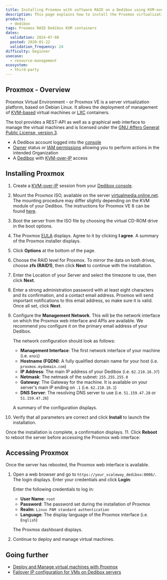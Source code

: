 ```yaml
---
title: Installing Proxmox with software RAID on a Dedibox using KVM-over-IP
description: This page explains how to install the Proxmox virtualization environment using a software RAID from the KVM-over-IP device
products:
  - dedibox
tags: Proxmox RAID Dedibox KVM containers
dates:
  validation: 2024-07-08
  posted: 2020-01-22
  validation_frequency: 24
difficulty: beginner
usecase:
  - resource-management
ecosystem:
  - third-party
---
```




## Proxmox - Overview

Proxmox Virtual Environment - or Proxmox VE is a server virtualization platform, based on Debian Linux. It allows the deployment of management of [KVM-based](https://www.linux-kvm.org/page/Main_Page) virtual machines or [LXC](https://linuxcontainers.org/) containers.

The tool provides a REST-API as well as a graphical web interface to manage the virtual machines and is licensed under the [GNU Affero General Public License, version 3](https://www.gnu.org/licenses/agpl-3.0.de.html).

<Requirements />

- A Dedibox account logged into the [console](https://console.online.net)
- [Owner](/iam/concepts/#owner) status or [IAM permissions](/iam/concepts/#permission) allowing you to perform actions in the intended Organization
- A [Dedibox](https://www.scaleway.com/en/dedibox/) with [KVM-over-IP](/dedibox-kvm-over-ip/concepts/#kvm-over-ip) access

## Installing Proxmox

1. Create a [KVM-over-IP](/dedibox-kvm-over-ip/quickstart/) session from your [Dedibox console](https://console.online.net/).
2. Mount the Proxmox ISO, available on the server [virtualmedia.online.net](http://virtualmedia.online.net). The mounting procedure may differ slightly depending on the KVM module of your Dedibox. The instructions for Proxmox VE 6 can be found [here](https://virtualmedia.online.net/proxmox/proxmox-ve_6.0-1.iso).
3. Boot the server from the ISO file by choosing the virtual CD-ROM drive in the boot options.
4. The Proxmox [EULA](https://www.gnu.org/licenses/agpl-3.0.html) displays. Agree to it by clicking **I agree**. A summary of the Proxmox installer displays.
    <Lightbox image={image} width="550" alt="" />
5. Click **Options** at the bottom of the page.
    <Lightbox image={image2} width="550" alt="" />
6. Choose the RAID level for Proxmox. To mirror the data on both drives, choose **zfs (RAID1)**, then click **Next** to continue with the installation.
    <Lightbox image={image3} width="350" alt="" />
7. Enter the Location of your Server and select the timezone to use, then click **Next**.
    <Lightbox image={image4} width="550" alt="" />
8. Enter a strong administration password with at least eight characters and its confirmation, and a contact email address. Proxmox will send important notifications to this email address, so make sure it is valid. Once all set, click **Next**.
    <Lightbox image={image5} width="550" alt="" />
9. Configure the **Management Network**. This will be the network interface on which the Proxmox web interface and APIs are available. We recommend you configure it on the primary email address of your Dedibox.
    <Lightbox image={image6} width="550" alt="" />

    The network configuration should look as follows:
      - **Management Interface**: The first network interface of your machine (i.e. `eno1`)
      - **Hostname (FQDN)**: A fully qualified domain name for your host (i.e. `proxmox.mydomain.com`)
      - **IP Address**: The main IP address of your Dedibox (i.e. `62.210.16.37`)
      - **Netmask**: The netmask of the subnet: `255.255.255.0`
      - **Gateway**: The Gateway for the machine. It is available on your server's main IP ending on `.1` (i.e. `62.210.16.1`)
      - **DNS Server**: The resolving DNS server to use (i.e. `51.159.47.28` or `51.159.47.26`)

    A summary of the configuration displays.
10. Verify that all parameters are correct and click **Install** to launch the installation.
    <Lightbox image={image7} width="550" alt="" />

  Once the installation is complete, a confirmation displays.
11. Click **Reboot** to reboot the server before accessing the Proxmox web interface:
    <Lightbox image={image8} width="550" alt="" />

## Accessing Proxmox

Once the server has rebooted, the Proxmox web interface is available.

1. Open a web browser and go to `https://your_scaleway_dedibox:8006/`. The login displays. Enter your credentials and click **Login**:
    <Lightbox image={image9} width="550" alt="" />

    Enter the following credentials to log in:

      - **User Name**: `root`
      - **Password**: The password set during the installation of Proxmox
      - **Realm**: `Linux PAM standard authentication`
      - **Language**: The display language of the Proxmox interface (i.e. `English`)

    The Proxmox dashboard displays.
2. Continue to deploy and manage virtual machines.
    <Lightbox image={image10} width="550" alt="" />

## Going further

- [Deploy and Manage virtual machines with Proxmox](/tutorials/configure-failover-proxmox/)
- [Failover IP configuration for VMs on Dedibox servers](/dedibox-ip-failover/quickstart/)